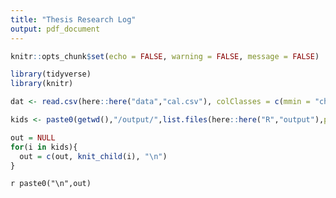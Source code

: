 ```yaml
---
title: "Thesis Research Log"
output: pdf_document
---
```


```r

knitr::opts_chunk$set(echo = FALSE, warning = FALSE, message = FALSE)

library(tidyverse)
library(knitr)

dat <- read.csv(here::here("data","cal.csv"), colClasses = c(mmin = "character",dmin = "character",mmax = "character",dmax = "character"))

kids <- paste0(getwd(),"/output/",list.files(here::here("R","output"),pattern = ".Rmd"))

```


```r
out = NULL
for(i in kids){
  out = c(out, knit_child(i), "\n")
}
```

`r paste0("\n",out)`